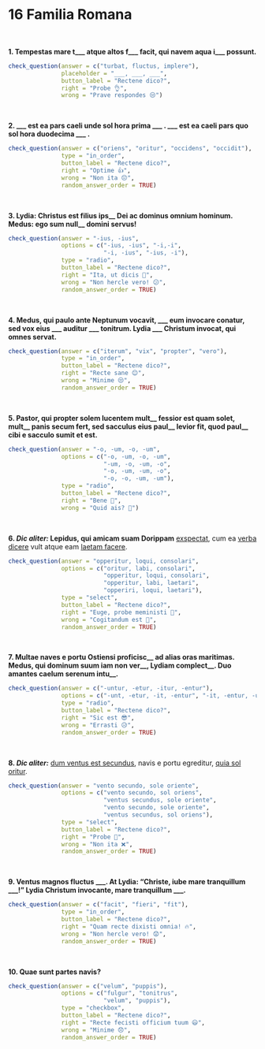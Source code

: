 # 16 Familia Romana

</br>

**1. Tempestas mare t\_\_\_ atque altos f\_\_\_ facit, qui navem aqua i\_\_\_ possunt.**

```r
check_question(answer = c("turbat, fluctus, implere"),
               placeholder = "___, ___, ___",
               button_label = "Rectene dico?",
               right = "Probe 👌",
               wrong = "Prave respondes 😒")
```

</br>

**2. \_\_\_ est ea pars caeli unde sol hora prima \_\_\_ . \_\_\_ est ea caeli pars quo sol hora duodecima \_\_\_ .**

```r
check_question(answer = c("oriens", "oritur", "occidens", "occidit"), 
               type = "in_order",
               button_label = "Rectene dico?",
               right = "Optime 👍",
               wrong = "Non ita 😔",
               random_answer_order = TRUE)
```

</br>

**3. Lydia: Christus est filius ips\_\_ Dei ac dominus omnium hominum. Medus: ego sum null\_\_ domini servus!**

```r
check_question(answer = "-ius, -ius",
               options = c("-ius, -ius", "-i,-i", 
                           "-i, -ius", "-ius, -i"),
               type = "radio",
               button_label = "Rectene dico?",
               right = "Ita, ut dicis 👏",
               wrong = "Non hercle vero! 😕",
               random_answer_order = TRUE)
```

</br>

**4. Medus, qui paulo ante Neptunum vocavit, \_\_\_ eum invocare conatur, sed vox eius \_\_\_ auditur \_\_\_ tonitrum. Lydia \_\_\_ Christum invocat, qui omnes servat.**

```r
check_question(answer = c("iterum", "vix", "propter", "vero"), 
               type = "in_order",
               button_label = "Rectene dico?",
               right = "Recte sane 😊",
               wrong = "Minime 😒",
               random_answer_order = TRUE)
```

</br>

**5. Pastor, qui propter solem lucentem mult\_\_ fessior est quam solet, mult\_\_ panis secum fert, sed sacculus eius paul\_\_ levior fit, quod paul\_\_ cibi e sacculo sumit et est.**

```r
check_question(answer = "-o, -um, -o, -um",
               options = c("-o, -um, -o, -um", 
                           "-um, -o, -um, -o", 
                           "-o, -um, -um, -o", 
                           "-o, -o, -um, -um"),
               type = "radio",
               button_label = "Rectene dico?",
               right = "Bene 🤩",
               wrong = "Quid ais? 🤨")
```

</br>

**6. *Dic aliter:* Lepidus, qui amicam suam Dorippam** <u>exspectat</u>, cum ea <u>verba dicere</u> vult atque eam <u>laetam facere</u>.

```r
check_question(answer = "opperitur, loqui, consolari",
               options = c("oritur, labi, consolari",
                           "opperitur, loqui, consolari",
                           "opperitur, labi, laetari", 
                           "opperiri, loqui, laetari"),
               type = "select",
               button_label = "Rectene dico?",
               right = "Euge, probe meministi 🥳",
               wrong = "Cogitandum est 🤔",
               random_answer_order = TRUE)
```

</br>

**7. Multae naves e portu Ostiensi proficisc\_\_ ad alias oras maritimas. Medus, qui dominum suum iam non ver\_\_, Lydiam complect\_\_. Duo amantes caelum serenum intu\_\_.**

```r
check_question(answer = c("-untur, -etur, -itur, -entur"),
               options = c("-unt, -etur, -it, -entur", "-it, -entur, -untur, -etur", "-itur, -entur, -untur, -etur", "-untur, -etur, -itur, -entur"),
               type = "radio",
               button_label = "Rectene dico?",
               right = "Sic est 😎",
               wrong = "Errasti 😥",
               random_answer_order = TRUE)
```

</br>

**8. *Dic aliter:*** <u>dum ventus est secundus</u>, navis e portu egreditur, <u>quia sol oritur</u>.

```r
check_question(answer = "vento secundo, sole oriente",
               options = c("vento secundo, sol oriens",
                           "ventus secundus, sole oriente",
                           "vento secundo, sole oriente", 
                           "ventus secundus, sol oriens"),
               type = "select",
               button_label = "Rectene dico?",
               right = "Probe 💯",
               wrong = "Non ita ❌",
               random_answer_order = TRUE)
```

</br>

**9. Ventus magnos fluctus \_\_\_. At Lydia: "Christe, iube mare tranquillum \_\_\_!" Lydia Christum invocante, mare tranquillum \_\_\_.**

```r
check_question(answer = c("facit", "fieri", "fit"), 
               type = "in_order",
               button_label = "Rectene dico?",
               right = "Quam recte dixisti omnia! 🔥",
               wrong = "Non hercle vero! 😟",
               random_answer_order = TRUE)
```

</br>

**10. Quae sunt partes navis?**

```r
check_question(answer = c("velum", "puppis"),
               options = c("fulgur", "tonitrus", 
                           "velum", "puppis"),
               type = "checkbox",
               button_label = "Rectene dico?",
               right = "Recte fecisti officium tuum 😃",
               wrong = "Minime 😞",
               random_answer_order = TRUE)
```

</br>
